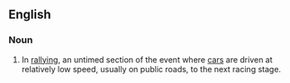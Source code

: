 ==English==

===Noun===
{{infl|en|noun|head=to [[transport]] [[stage]]}}

# {{racing}} In [[rallying]], an untimed section of the event where [[cars]] are driven at relatively low speed, usually on public roads, to the next racing stage.